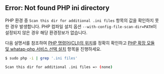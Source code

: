 ## Error: Not found PHP ini directory
<!-- .ini files -> .ini 파일의 항목? -->
<!-- Scan this dir for additional .ini files 표기 문제 -->
<!-- 내용 정리 및 수정 필요 -->

PHP 환경 중 `Scan this dir for additional .ini files` 항목의 값을 확인하지 못 한 경우 발생합니다. PHP 컴파일 설치 옵션 `--with-config-file-scan-dir=PATH`이 설정되지 않은 경우 해당 환경정보가 없습니다. 

다음 설명서를 참조하여 [PHP 명령어(CLI)의 위치](#php-명령어cli-경로-확인)를 정확히 확인하고 [PHP 확장 모듈 및 whatap-php 서비스 선택 설치](#php-확장-모듈-및-whatap-php-서비스-수동-설정) 항목을 진행하세요.

<!-- PHP 명령어의(CLI) 경로를 정확히 찾고, ‘PHP 확장 모듈(PHP Extension module) 및 whata-php 서비스(Service) 수동 설정’ 항목을 진행합니다.-->

<!--
* [PHP 명령어(CLI)의 위치](#php-명령어cli-경로-확인)를 정확히 확인하세요.
* [PHP 확장 모듈 및 whatap-php 서비스 선택 설치](#php-확장-모듈-및-whatap-php-서비스-수동-설정) 항목을 진행하세요.
-->

```bash
$ sudo php -i | grep '.ini files'

Scan this dir for additional .ini files => (none)
```